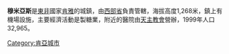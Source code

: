 {{Infobox Settlement 
|official_name      = 穆米亞斯
|image_flag         = 
|flag_size          = 
|image_skyline      = 
|imagesize          = 
|image_caption      = 
|pushpin_map        = 
|mapsize            = 
|map_caption        = 
|subdivision_name   = {{country flag|Kenya}}
|subdivision_name1  = 
|subdivision_name2  = 
|established_title  = 
|established_date   = 
|seat_type          =
|seat               =
|parts_type         = 
|parts_style        = 
|parts              =
|leader_title       = 
|leader_name        = 
|area_total_km2     = 
|area_land_km2      = 
|area_water_km2     = 
|population_as_of   = 2006
|population_urban   = 
|population_metro   = 
|population_note    = 
|population_total   = 32.965
|population_density_km2 = 
|timezone           = [[東非時間|東非時間]]
|utc_offset         = +3
|latd= |latm= |latNS= |longd= |longm= |longEW=
|elevation_ft       = 
|footnotes          = 
|website=
}}

'''穆米亞斯'''是[[東非|東非]]國家[[肯雅|肯雅]]的城鎮，由[[西部省_(肯雅)|西部省]]負責管轄，海拔高度1,268米，鎮上有機場設施，主要經濟活動是製糖業，附近的醫院由[[天主教會|天主教會]]營辦，1999年人口32,965。

{{coord|0|20|N|34|29|E|region:KE_type:city|display=title}}

{{Kenya-stub}}

[[Category:肯亞城市|Category:肯亞城市]]